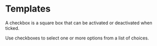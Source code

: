 
<Meta title="Misc/Templates" />

# Templates

A checkbox is a square box that can be activated or deactivated when ticked.

Use checkboxes to select one or more options from a list of choices.
